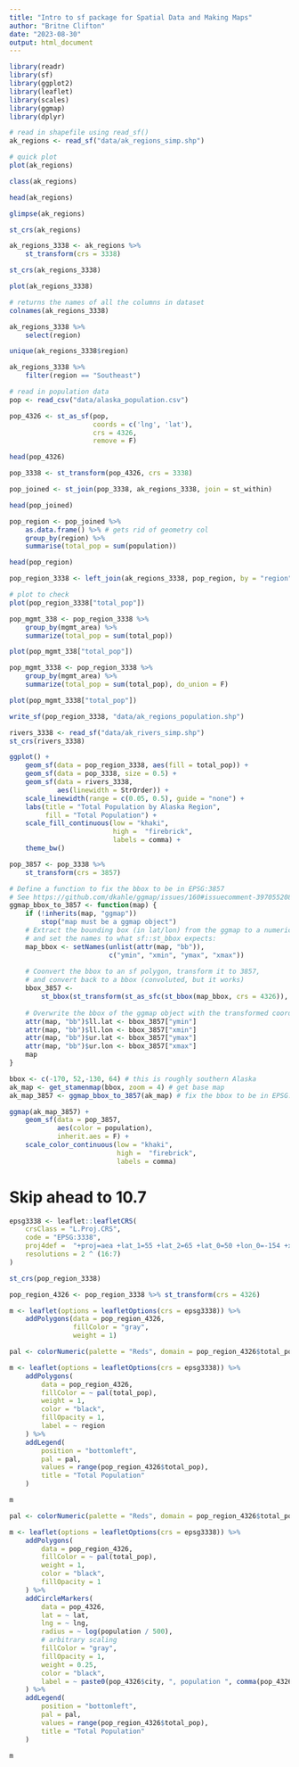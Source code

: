 ```yaml
---
title: "Intro to sf package for Spatial Data and Making Maps"
author: "Britne Clifton"
date: "2023-08-30"
output: html_document
---
```


```r
library(readr)
library(sf)
library(ggplot2)
library(leaflet)
library(scales)
library(ggmap)
library(dplyr)
```


```r
# read in shapefile using read_sf()
ak_regions <- read_sf("data/ak_regions_simp.shp")
```


```r
# quick plot
plot(ak_regions)
```

```r
class(ak_regions)
```


```r
head(ak_regions)
```


```r
glimpse(ak_regions)
```

```r
st_crs(ak_regions)
```

```r
ak_regions_3338 <- ak_regions %>%
    st_transform(crs = 3338)

st_crs(ak_regions_3338)
```


```r
plot(ak_regions_3338)
```

```r
# returns the names of all the columns in dataset
colnames(ak_regions_3338)
```

```r
ak_regions_3338 %>%
    select(region)

unique(ak_regions_3338$region)

ak_regions_3338 %>%
    filter(region == "Southeast")
```

```r
# read in population data
pop <- read_csv("data/alaska_population.csv")

pop_4326 <- st_as_sf(pop,
                     coords = c('lng', 'lat'),
                     crs = 4326,
                     remove = F)

head(pop_4326)
```

```r
pop_3338 <- st_transform(pop_4326, crs = 3338)

pop_joined <- st_join(pop_3338, ak_regions_3338, join = st_within)

head(pop_joined)
```

```r
pop_region <- pop_joined %>%
    as.data.frame() %>% # gets rid of geometry col
    group_by(region) %>%
    summarise(total_pop = sum(population))

head(pop_region)
```

```r
pop_region_3338 <- left_join(ak_regions_3338, pop_region, by = "region")

# plot to check
plot(pop_region_3338["total_pop"])
```

```r
pop_mgmt_338 <- pop_region_3338 %>%
    group_by(mgmt_area) %>%
    summarize(total_pop = sum(total_pop))

plot(pop_mgmt_338["total_pop"])
```

```r
pop_mgmt_3338 <- pop_region_3338 %>%
    group_by(mgmt_area) %>%
    summarize(total_pop = sum(total_pop), do_union = F)

plot(pop_mgmt_3338["total_pop"])
```

```r
write_sf(pop_region_3338, "data/ak_regions_population.shp")
```


```r
rivers_3338 <- read_sf("data/ak_rivers_simp.shp")
st_crs(rivers_3338)
```


```r
ggplot() +
    geom_sf(data = pop_region_3338, aes(fill = total_pop)) +
    geom_sf(data = pop_3338, size = 0.5) +
    geom_sf(data = rivers_3338,
            aes(linewidth = StrOrder)) +
    scale_linewidth(range = c(0.05, 0.5), guide = "none") +
    labs(title = "Total Population by Alaska Region",
         fill = "Total Population") +
    scale_fill_continuous(low = "khaki",
                          high =  "firebrick",
                          labels = comma) +
    theme_bw() 
```

```r
pop_3857 <- pop_3338 %>%
    st_transform(crs = 3857)
```

```r
# Define a function to fix the bbox to be in EPSG:3857
# See https://github.com/dkahle/ggmap/issues/160#issuecomment-397055208
ggmap_bbox_to_3857 <- function(map) {
    if (!inherits(map, "ggmap"))
        stop("map must be a ggmap object")
    # Extract the bounding box (in lat/lon) from the ggmap to a numeric vector,
    # and set the names to what sf::st_bbox expects:
    map_bbox <- setNames(unlist(attr(map, "bb")),
                         c("ymin", "xmin", "ymax", "xmax"))
    
    # Coonvert the bbox to an sf polygon, transform it to 3857,
    # and convert back to a bbox (convoluted, but it works)
    bbox_3857 <-
        st_bbox(st_transform(st_as_sfc(st_bbox(map_bbox, crs = 4326)), 3857))
    
    # Overwrite the bbox of the ggmap object with the transformed coordinates
    attr(map, "bb")$ll.lat <- bbox_3857["ymin"]
    attr(map, "bb")$ll.lon <- bbox_3857["xmin"]
    attr(map, "bb")$ur.lat <- bbox_3857["ymax"]
    attr(map, "bb")$ur.lon <- bbox_3857["xmax"]
    map
}
```


```r
bbox <- c(-170, 52,-130, 64) # this is roughly southern Alaska
ak_map <- get_stamenmap(bbox, zoom = 4) # get base map
ak_map_3857 <- ggmap_bbox_to_3857(ak_map) # fix the bbox to be in EPSG:3857
```

```r
ggmap(ak_map_3857) +
    geom_sf(data = pop_3857,
            aes(color = population),
            inherit.aes = F) +
    scale_color_continuous(low = "khaki",
                           high =  "firebrick",
                           labels = comma)
```

# Skip ahead to 10.7
```r
epsg3338 <- leaflet::leafletCRS(
    crsClass = "L.Proj.CRS",
    code = "EPSG:3338",
    proj4def =  "+proj=aea +lat_1=55 +lat_2=65 +lat_0=50 +lon_0=-154 +x_0=0 +y_0=0 +ellps=GRS80 +towgs84=0,0,0,0,0,0,0 +units=m +no_defs", # all the information (parameters) that make up the previous projection
    resolutions = 2 ^ (16:7)
)
```

```r
st_crs(pop_region_3338)
```


```r
pop_region_4326 <- pop_region_3338 %>% st_transform(crs = 4326)
```

```r
m <- leaflet(options = leafletOptions(crs = epsg3338)) %>%
    addPolygons(data = pop_region_4326,
                fillColor = "gray",
                weight = 1)
```


```r
pal <- colorNumeric(palette = "Reds", domain = pop_region_4326$total_pop)

m <- leaflet(options = leafletOptions(crs = epsg3338)) %>%
    addPolygons(
        data = pop_region_4326,
        fillColor = ~ pal(total_pop),
        weight = 1,
        color = "black",
        fillOpacity = 1,
        label = ~ region
    ) %>%
    addLegend(
        position = "bottomleft",
        pal = pal,
        values = range(pop_region_4326$total_pop),
        title = "Total Population"
    )

m
```


```r
pal <- colorNumeric(palette = "Reds", domain = pop_region_4326$total_pop)

m <- leaflet(options = leafletOptions(crs = epsg3338)) %>%
    addPolygons(
        data = pop_region_4326,
        fillColor = ~ pal(total_pop),
        weight = 1,
        color = "black",
        fillOpacity = 1
    ) %>%
    addCircleMarkers(
        data = pop_4326,
        lat = ~ lat,
        lng = ~ lng,
        radius = ~ log(population / 500),
        # arbitrary scaling
        fillColor = "gray",
        fillOpacity = 1,
        weight = 0.25,
        color = "black",
        label = ~ paste0(pop_4326$city, ", population ", comma(pop_4326$population))
    ) %>%
    addLegend(
        position = "bottomleft",
        pal = pal,
        values = range(pop_region_4326$total_pop),
        title = "Total Population"
    )

m
```




